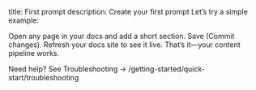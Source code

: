 title: First prompt description: Create your first prompt
Let’s try a simple example:

Open any page in your docs and add a short section.
Save (Commit changes).
Refresh your docs site to see it live.
That’s it—your content pipeline works.

Need help? See Troubleshooting → /getting-started/quick-start/troubleshooting

